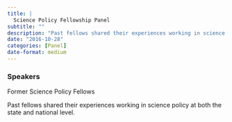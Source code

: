 ```yaml
---
title: |
  Science Policy Fellowship Panel
subtitle: ""
description: "Past fellows shared their experiences working in science policy at both the state and national level."
date: "2016-10-28"
categories: [Panel]
date-format: medium 
---
```


### Speakers  
Former Science Policy Fellows

Past fellows shared their experiences working in science policy at both the state and national level.

